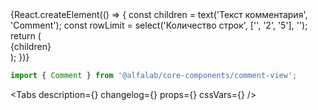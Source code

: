 

<Meta title='Components/Comment' component={Comment} />

<!-- Canvas -->

<Story name='Comment'>
    {React.createElement(() => {
        const children = text('Текст комментария', 'Comment');
        const rowLimit = select('Количество строк', ['', '2', '5'], '');
        return (
            <div>
                <Comment rowLimit={rowLimit}>{children}</Comment>
            </div>
        );
    })}
</Story>

<!-- Docs -->

<ComponentHeader
    name='Comment'
    version={version}
    package='@alfalab/core-components/comment-view'
    design='https://www.figma.com/file/cdNnkh2QdxuvYLrBm4cubM/Web-%3A%3A-Core-Default-Components?node-id=62541%3A72707'
/>

```jsx
import { Comment } from '@alfalab/core-components/comment-view';
```

<Tabs
    description={<Description />}
    changelog={<Changelog />}
    props={<ArgsTable of={CommentTS} />}
    cssVars={<CssVars css={styles} />}
/>
